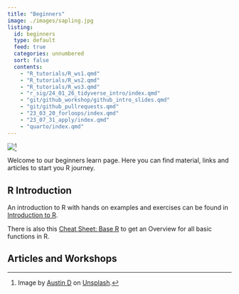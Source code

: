 ```yaml
---
title: "Beginners"
image: ./images/sapling.jpg
listing:
  id: beginners
  type: default
  feed: true
  categories: unnumbered
  sort: false
  contents:
    - "R_tutorials/R_ws1.qmd"
    - "R_tutorials/R_ws2.qmd"
    - "R_tutorials/R_ws3.qmd"
    - "r_sig/24_01_26_tidyverse_intro/index.qmd"
    - "git/github_workshop/github_intro_slides.qmd"
    - "git/github_pullrequests.qmd"
    - "23_03_20_forloops/index.qmd"
    - "23_07_31_apply/index.qmd"
    - "quarto/index.qmd"
---
```


![](./images/sapling.jpg)[^1]

[^1]: Image by <a href="https://unsplash.com/de/@adelau1?utm_content=creditCopyText&utm_medium=referral&utm_source=unsplash">Austin D</a> on <a href="https://unsplash.com/de/fotos/selektive-fokusfotografie-von-green-leaf-72XZgeY3IY4?utm_content=creditCopyText&utm_medium=referral&utm_source=unsplash">Unsplash</a>.

Welcome to our beginners learn page. Here you can find material, links and articles to start you R journey.

## R Introduction

An introduction to R with hands on examples and exercises can be found in [Introduction to R](https://nickhaf.github.io/r_tutorial/).

There is also this [Cheat Sheet: Base R](https://iqss.github.io/dss-workshops/R/Rintro/base-r-cheat-sheet.pdf) to get an Overview for all basic functions in R.

## Articles and Workshops

::: {beginners}
:::
